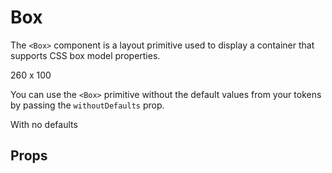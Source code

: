 

<Meta title="synth-react|Primitives/Box" component={Box} />

# Box

The `<Box>` component is a layout primitive used to display a container that supports CSS box model properties.

<Preview withToolbar>
  <Story name="intro">
    <Box
      height={100} 
      padding="@spacing.3" 
      style={{ background: 'rgba(255, 255, 255, 0.15)' }}
      width={260} 
    >
      260 x 100
    </Box>
  </Story>
</Preview>

You can use the `<Box>` primitive without the default values from your tokens by passing the `withoutDefaults` prop.

<Preview withToolbar>
  <Story name="withoutDefaults">
    <Box style={{ background: 'rgba(255, 255, 255, 0.15)' }} withoutDefaults>
      With no defaults
    </Box>
  </Story>
</Preview>

## Props

<Props of={Box} />

